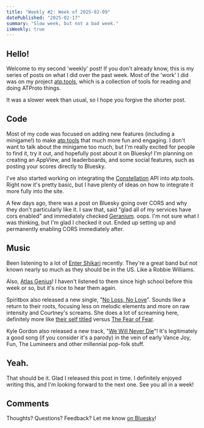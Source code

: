 ```yaml
---
title: "Weekly #2: Week of 2025-02-09"
datePublished: "2025-02-17"
summary: "Slow week, but not a bad week."
isWeekly: true
---
```


## Hello!

Welcome to my second 'weekly' post! If you don't already know, this is my series of posts on what I did over the past week.
Most of the 'work' I did was on my project [atp.tools](https://atp.tools), which is a collection of tools for reading and doing ATProto things.

It was a slower week than usual, so I hope you forgive the shorter post.

## Code

Most of my code was focused on adding new features (including a minigame!) to make [atp.tools](https://atp.tools) that much more fun and engaging.
I don't want to talk about the minigame too much, but I'm really excited for people to find it, try it out,
and hopefully post about it on Bluesky! I'm planning on creating an AppView, and leaderboards, and some social features, such as posting your scores directly to Bluesky.

I've also started working on integrating the [Constellation](https://github.com/atcosm/links/tree/main/constellation) API into atp.tools.
Right now it's pretty basic, but I have plenty of ideas on how to integrate it more fully into the site.

A few days ago, there was a post on Bluesky going over CORS and why they don't particularly like it. I saw that, said "glad all of my services have cors enabled"
and immediately checked [Geranium](https://github.com/espeon/geranium). oops. I'm not sure what I was thinking, but I'm glad I checked it out.
Ended up setting up and permanently enabling CORS immediately after.

## Music

Been listening to a lot of [Enter Shikari](https://tidal.com/browse/artist/3581716?u) recently. They're a great band but not known nearly so much as they should be in the US.
Like a Robbie Williams.

Also, [Atlas Genius](https://tidal.com/browse/artist/4603417?u)! I haven't listened to them since high school before this week or so, but it's nice to hear them again.

Spiritbox also released a new single, "[No Loss, No Love](https://tidal.com/browse/album/415780330?u)". Sounds like a return to their roots, focusing less on melodic elements and more on raw intensity and Courtney's screams.
She does a lot of screaming here, definitely more like [their self titled](https://tidal.com/browse/album/168954033?u) versus [The Fear of Fear](https://tidal.com/browse/album/323766599?u).

Kyle Gordon also released a new track, "[We Will Never Die](https://tidal.com/browse/track/416327772?u)"! It's legitimately a good song (if you consider it's a parody) in the vein of early Vance Joy, Fun, The Lumineers and other millennial pop-folk stuff.

## Yeah.

That should be it. Glad I released this post in time. I definitely enjoyed writing this, and I'm looking forward to the next one. See you all in a week!

## Comments

Thoughts? Questions? Feedback? Let me know [on Bluesky](3liebm4lgoc2g)!
<Comments did="natalie.sh" postCid="3liebm4lgoc2g" skipFirst={true} />

